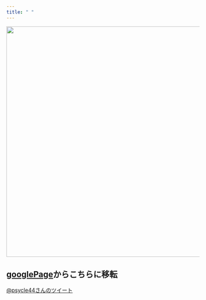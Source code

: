 ```yaml
---
title: " "
---
```


<img src="img/IMG_0188.JPG" height="600px" width="1200px" align="center"  />

## [googlePage](https://sites.google.com/site/yoshitake2bayashi/home)からこちらに移転

<a class="twitter-timeline" href="https://twitter.com/psycle44" data-widget-id="718119620025016320">@psycle44さんのツイート</a>
<script>!function(d,s,id){var js,fjs=d.getElementsByTagName(s)[0],p=/^http:/.test(d.location)?'http':'https';if(!d.getElementById(id)){js=d.createElement(s);js.id=id;js.src=p+"://platform.twitter.com/widgets.js";fjs.parentNode.insertBefore(js,fjs);}}(document,"script","twitter-wjs");</script>